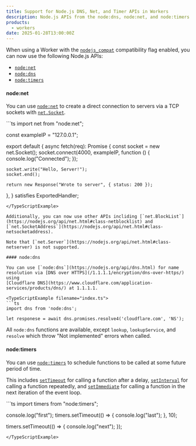 ```yaml
---
title: Support for Node.js DNS, Net, and Timer APIs in Workers
description: Node.js APIs from the node:dns, node:net, and node:timers modules are now available when using nodejs_compat.
products:
  - workers
date: 2025-01-28T13:00:00Z
---
```



When using a Worker with the [`nodejs_compat`](/workers/runtime-apis/nodejs/) compatibility flag enabled, you can now use the following Node.js APIs:

- [`node:net`](/workers/runtime-apis/nodejs/net/)
- [`node:dns`](/workers/runtime-apis/nodejs/dns/)
- [`node:timers`](/workers/runtime-apis/nodejs/timers/)

#### node:net

You can use [`node:net`](https://nodejs.org/api/net.html) to create a direct connection to servers via a TCP sockets
with [`net.Socket`](https://nodejs.org/api/net.html#class-netsocket).

<TypeScriptExample filename="index.ts">
```ts
import net from "node:net";

const exampleIP = "127.0.0.1";

export default {
  async fetch(req): Promise<Response> {
    const socket = new net.Socket();
    socket.connect(4000, exampleIP, function () {
      console.log("Connected");
    });

    socket.write("Hello, Server!");
    socket.end();

    return new Response("Wrote to server", { status: 200 });
  },
} satisfies ExportedHandler;
````
</TypeScriptExample>

Additionally, you can now use other APIs incliding [`net.BlockList`](https://nodejs.org/api/net.html#class-netblocklist) and
[`net.SocketAddress`](https://nodejs.org/api/net.html#class-netsocketaddress).

Note that [`net.Server`](https://nodejs.org/api/net.html#class-netserver) is not supported.

#### node:dns

You can use [`node:dns`](https://nodejs.org/api/dns.html) for name resolution via [DNS over HTTPS](/1.1.1.1/encryption/dns-over-https/) using
[Cloudflare DNS](https://www.cloudflare.com/application-services/products/dns/) at 1.1.1.1.

<TypeScriptExample filename="index.ts">
```ts
import dns from 'node:dns';

let responese = await dns.promises.resolve4('cloudflare.com', 'NS');
````

</TypeScriptExample>

All `node:dns` functions are available, except `lookup`, `lookupService`, and `resolve` which throw "Not implemented" errors when called.

#### node:timers

You can use [`node:timers`](https://nodejs.org/api/timers.html) to schedule functions to be called at some future period of time.

This includes [`setTimeout`](https://nodejs.org/api/timers.html#settimeoutcallback-delay-args) for calling a function after a delay,
[`setInterval`](https://nodejs.org/api/timers.html#setintervalcallback-delay-args) for calling a function repeatedly,
and [`setImmediate`](https://nodejs.org/api/timers.html#setimmediatecallback-args) for calling a function in the next iteration of the event loop.

<TypeScriptExample filename="index.ts">
```ts
import timers from "node:timers";

console.log("first");
timers.setTimeout(() => {
  console.log("last");
}, 10);

timers.setTimeout(() => {
  console.log("next");
});
```
</TypeScriptExample>
